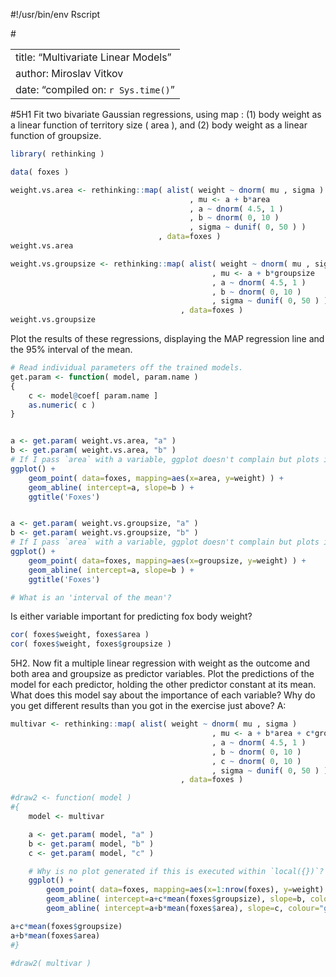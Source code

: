 #!/usr/bin/env Rscript


#<!---
library(rmarkdown)
argv <- commandArgs(trailingOnly=FALSE)
fname <- sub("--file=", "", argv[grep("--file=", argv)])
render(fname, output_format="pdf_document")
quit(status=0)
#-->


---
title: "Multivariate Linear Models"
author: Miroslav Vitkov
date: "compiled on: `r Sys.time()`"
---


#5H1
Fit two bivariate Gaussian regressions, using map : (1) body weight as a linear function of territory size ( area ), and (2) body weight as a linear function of groupsize.
```r
library( rethinking )
```

```r
data( foxes )

weight.vs.area <- rethinking::map( alist( weight ~ dnorm( mu , sigma )
                                        , mu <- a + b*area
                                        , a ~ dnorm( 4.5, 1 )
                                        , b ~ dnorm( 0, 10 )
                                        , sigma ~ dunif( 0, 50 ) )
                                 , data=foxes )
weight.vs.area

weight.vs.groupsize <- rethinking::map( alist( weight ~ dnorm( mu , sigma )
                                             , mu <- a + b*groupsize
                                             , a ~ dnorm( 4.5, 1 )
                                             , b ~ dnorm( 0, 10 )
                                             , sigma ~ dunif( 0, 50 ) )
                                      , data=foxes )
weight.vs.groupsize
```

Plot the results of these regressions, displaying the MAP regression line and the 95% interval of the mean.
```r
# Read individual parameters off the trained models.
get.param <- function( model, param.name )
{
    c <- model@coef[ param.name ]
    as.numeric( c )
}


a <- get.param( weight.vs.area, "a" )
b <- get.param( weight.vs.area, "b" )
# If I pass `area` with a variable, ggplot doesn't complain but plots it as 0!
ggplot() +
    geom_point( data=foxes, mapping=aes(x=area, y=weight) ) +
    geom_abline( intercept=a, slope=b ) +
    ggtitle('Foxes')


a <- get.param( weight.vs.groupsize, "a" )
b <- get.param( weight.vs.groupsize, "b" )
# If I pass `area` with a variable, ggplot doesn't complain but plots it as 0!
ggplot() +
    geom_point( data=foxes, mapping=aes(x=groupsize, y=weight) ) +
    geom_abline( intercept=a, slope=b ) +
    ggtitle('Foxes')

# What is an 'interval of the mean'?
```

Is either variable important for predicting fox body weight?
```r
cor( foxes$weight, foxes$area )
cor( foxes$weight, foxes$groupsize )
```

5H2. Now fit a multiple linear regression with weight as the outcome and both area and groupsize as predictor variables.
Plot the predictions of the model for each predictor, holding the other predictor constant at its mean.
What does this model say about the importance of each variable?
Why do you get different results than you got in the exercise just above?
A:  

```r
multivar <- rethinking::map( alist( weight ~ dnorm( mu , sigma )
                                             , mu <- a + b*area + c*groupsize
                                             , a ~ dnorm( 4.5, 1 )
                                             , b ~ dnorm( 0, 10 )
                                             , c ~ dnorm( 0, 10 )
                                             , sigma ~ dunif( 0, 50 ) )
                                      , data=foxes )

#draw2 <- function( model )
#{
    model <- multivar

    a <- get.param( model, "a" )
    b <- get.param( model, "b" )
    c <- get.param( model, "c" )

    # Why is no plot generated if this is executed within `local({})`?
    ggplot() +
        geom_point( data=foxes, mapping=aes(x=1:nrow(foxes), y=weight) ) +
        geom_abline( intercept=a+c*mean(foxes$groupsize), slope=b, colour="blue" )
        geom_abline( intercept=a+b*mean(foxes$area), slope=c, colour="green" )

a+c*mean(foxes$groupsize)
a+b*mean(foxes$area)
#}

#draw2( multivar )
```
